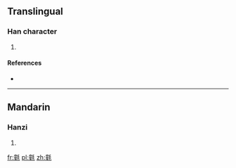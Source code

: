 ==Translingual==

===Han character===
{{Han char|rn=82|rad=毛|as=12|sn=16|four=0211<sub>4</sub>|canj=卜土竹手山 (YGHQU)}}

# {{defn|Han|sort=毛12}}

====References====
* {{Han ref|kx=0596.110|dkj=16964|dj=0987.320|hdz=32006.060|uh=6C03|ud=27651|bh=E9E7|bd=59879}}

----

==Mandarin==

===Hanzi===
{{cmn-hanzi|pin=[[bǎng]] ([[bang3]]), [[tóng]] ([[tong2]])|wg=pang<sup>3</sup>, t'ung<sup>2</sup>}}

# {{defn|lang=cmn|sort=毛12}}

[[fr:氃]]
[[pl:氃]]
[[zh:氃]]